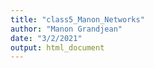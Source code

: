 ```yaml
---
title: "class5_Manon_Networks"
author: "Manon Grandjean"
date: "3/2/2021"
output: html_document
---
```

